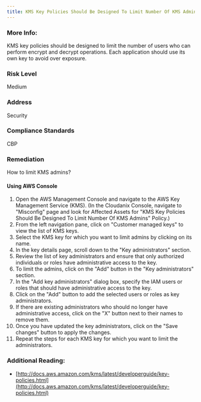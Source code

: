 ```yaml
---
title: KMS Key Policies Should Be Designed To Limit Number Of KMS Admins
---
```


### More Info:

KMS key policies should be designed to limit the number of users who can perform encrypt and decrypt operations. Each application should use its own key to avoid over exposure.

### Risk Level

Medium

### Address

Security

### Compliance Standards

CBP

### Remediation

How to limit KMS admins?

#### Using AWS Console

1. Open the AWS Management Console and navigate to the AWS Key Management Service (KMS).
    (In the Cloudanix Console, navigate to "Misconfig" page and look for Affected Assets for "KMS Key Policies Should Be Designed To Limit Number Of KMS Admins" Policy.)
2. From the left navigation pane, click on "Customer managed keys" to view the list of KMS keys.
3. Select the KMS key for which you want to limit admins by clicking on its name.
4. In the key details page, scroll down to the "Key administrators" section.
5. Review the list of key administrators and ensure that only authorized individuals or roles have administrative access to the key.
6. To limit the admins, click on the "Add" button in the "Key administrators" section.
7. In the "Add key administrators" dialog box, specify the IAM users or roles that should have administrative access to the key.
8. Click on the "Add" button to add the selected users or roles as key administrators.
9. If there are existing administrators who should no longer have administrative access, click on the "X" button next to their names to remove them.
10. Once you have updated the key administrators, click on the "Save changes" button to apply the changes.
11. Repeat the steps for each KMS key for which you want to limit the administrators.

### Additional Reading:

- [http://docs.aws.amazon.com/kms/latest/developerguide/key-policies.html](http://docs.aws.amazon.com/kms/latest/developerguide/key-policies.html)
